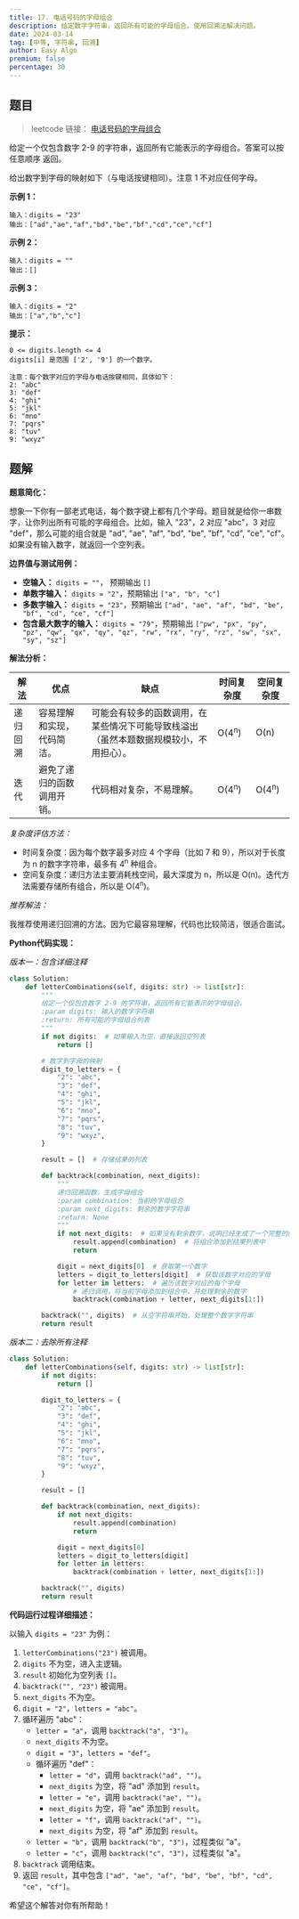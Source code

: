```yaml
---
title: 17. 电话号码的字母组合
description: 给定数字字符串，返回所有可能的字母组合。使用回溯法解决问题。
date: 2024-03-14
tag: [中等, 字符串, 回溯]
author: Easy Algo
premium: false
percentage: 30
---
```


## 题目

> leetcode 链接： [电话号码的字母组合](https://leetcode.cn/problems/letter-combinations-of-a-phone-number/)

给定一个仅包含数字 2-9 的字符串，返回所有它能表示的字母组合。答案可以按 任意顺序 返回。

给出数字到字母的映射如下（与电话按键相同）。注意 1 不对应任何字母。

**示例 1：**
```
输入：digits = "23"
输出：["ad","ae","af","bd","be","bf","cd","ce","cf"]
```

**示例 2：**
```
输入：digits = ""
输出：[]
```

**示例 3：**
```
输入：digits = "2"
输出：["a","b","c"]
```

**提示：**
```
0 <= digits.length <= 4
digits[i] 是范围 ['2', '9'] 的一个数字。

注意：每个数字对应的字母与电话按键相同，具体如下：
2: "abc"
3: "def"
4: "ghi"
5: "jkl"
6: "mno"
7: "pqrs"
8: "tuv"
9: "wxyz"
```

## 题解

**题意简化：**

想象一下你有一部老式电话，每个数字键上都有几个字母。题目就是给你一串数字，让你列出所有可能的字母组合。比如，输入 "23"，2 对应 "abc"，3 对应 "def"，那么可能的组合就是 "ad", "ae", "af", "bd", "be", "bf", "cd", "ce", "cf"。 如果没有输入数字，就返回一个空列表。

**边界值与测试用例：**

*   **空输入：** `digits = ""`， 预期输出 `[]`
*   **单数字输入：** `digits = "2"`，预期输出 `["a", "b", "c"]`
*   **多数字输入：** `digits = "23"`，预期输出 `["ad", "ae", "af", "bd", "be", "bf", "cd", "ce", "cf"]`
*   **包含最大数字的输入：** `digits = "79"`，预期输出 `["pw", "px", "py", "pz", "qw", "qx", "qy", "qz", "rw", "rx", "ry", "rz", "sw", "sx", "sy", "sz"]`

**解法分析：**

| 解法     | 优点                                                                                                                                                                                                                                                                                                                       | 缺点                                                                                                                                                                                                                                                                                                                                                        | 时间复杂度 | 空间复杂度 |
| -------- | -------------------------------------------------------------------------------------------------------------------------------------------------------------------------------------------------------------------------------------------------------------------------------------------------------------------------- | -------------------------------------------------------------------------------------------------------------------------------------------------------------------------------------------------------------------------------------------------------------------------------------------------------------------------------------------------- | -------- | -------- |
| 递归回溯 | 容易理解和实现，代码简洁。                                                                                                                                                                                                                                                                                             | 可能会有较多的函数调用，在某些情况下可能导致栈溢出（虽然本题数据规模较小，不用担心）。                                                                                                                                                                                                                                                                                                                             | O(4<sup>n</sup>)  | O(n)     |
| 迭代     | 避免了递归的函数调用开销。                                                                                                                                                                                                                                                                                                 | 代码相对复杂，不易理解。                                                                                                                                                                                                                                                                                                                             | O(4<sup>n</sup>)  | O(4<sup>n</sup>)  |

*复杂度评估方法：*

*   时间复杂度：因为每个数字最多对应 4 个字母（比如 7 和 9），所以对于长度为 n 的数字字符串，最多有 4<sup>n</sup> 种组合。
*   空间复杂度：递归方法主要消耗栈空间，最大深度为 n，所以是 O(n)。迭代方法需要存储所有组合，所以是 O(4<sup>n</sup>)。

*推荐解法：*

我推荐使用递归回溯的方法。因为它最容易理解，代码也比较简洁，很适合面试。

**Python代码实现：**

*版本一：包含详细注释*

```python
class Solution:
    def letterCombinations(self, digits: str) -> list[str]:
        """
        给定一个仅包含数字 2-9 的字符串，返回所有它能表示的字母组合。
        :param digits: 输入的数字字符串
        :return: 所有可能的字母组合列表
        """
        if not digits:  # 如果输入为空，直接返回空列表
            return []

        # 数字到字母的映射
        digit_to_letters = {
            "2": "abc",
            "3": "def",
            "4": "ghi",
            "5": "jkl",
            "6": "mno",
            "7": "pqrs",
            "8": "tuv",
            "9": "wxyz",
        }

        result = []  # 存储结果的列表

        def backtrack(combination, next_digits):
            """
            递归回溯函数，生成字母组合
            :param combination: 当前的字母组合
            :param next_digits: 剩余的数字字符串
            :return: None
            """
            if not next_digits:  # 如果没有剩余数字，说明已经生成了一个完整的组合
                result.append(combination)  # 将组合添加到结果列表中
                return

            digit = next_digits[0]  # 获取第一个数字
            letters = digit_to_letters[digit]  # 获取该数字对应的字母
            for letter in letters:  # 遍历该数字对应的每个字母
                # 递归调用，将当前字母添加到组合中，并处理剩余的数字
                backtrack(combination + letter, next_digits[1:])

        backtrack("", digits)  # 从空字符串开始，处理整个数字字符串
        return result
```

*版本二：去除所有注释*

```python
class Solution:
    def letterCombinations(self, digits: str) -> list[str]:
        if not digits:
            return []

        digit_to_letters = {
            "2": "abc",
            "3": "def",
            "4": "ghi",
            "5": "jkl",
            "6": "mno",
            "7": "pqrs",
            "8": "tuv",
            "9": "wxyz",
        }

        result = []

        def backtrack(combination, next_digits):
            if not next_digits:
                result.append(combination)
                return

            digit = next_digits[0]
            letters = digit_to_letters[digit]
            for letter in letters:
                backtrack(combination + letter, next_digits[1:])

        backtrack("", digits)
        return result
```

**代码运行过程详细描述：**

以输入 `digits = "23"` 为例：

1.  `letterCombinations("23")` 被调用。
2.  `digits` 不为空，进入主逻辑。
3.  `result` 初始化为空列表 `[]`。
4.  `backtrack("", "23")` 被调用。
5.  `next_digits` 不为空。
6.  `digit = "2"`，`letters = "abc"`。
7.  循环遍历 "abc"：
    *   `letter = "a"`，调用 `backtrack("a", "3")`。
    *   `next_digits` 不为空。
    *   `digit = "3"`，`letters = "def"`。
    *   循环遍历 "def"：
        *   `letter = "d"`，调用 `backtrack("ad", "")`。
        *   `next_digits` 为空，将 "ad" 添加到 `result`。
        *   `letter = "e"`，调用 `backtrack("ae", "")`。
        *   `next_digits` 为空，将 "ae" 添加到 `result`。
        *   `letter = "f"`，调用 `backtrack("af", "")`。
        *   `next_digits` 为空，将 "af" 添加到 `result`。
    *   `letter = "b"`，调用 `backtrack("b", "3")`，过程类似 "a"。
    *   `letter = "c"`，调用 `backtrack("c", "3")`，过程类似 "a"。
8.  `backtrack` 调用结束。
9.  返回 `result`，其中包含 `["ad", "ae", "af", "bd", "be", "bf", "cd", "ce", "cf"]`。

希望这个解答对你有所帮助！